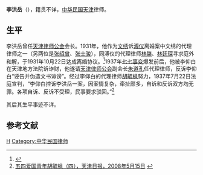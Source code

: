 '''李洪岳'''（{{bd|?||?|}}），籍贯不详，[[中华民国|中华民国]][[天津|天津]]律师。

==生平==
李洪岳曾任[[天津律师公会|天津律师公会]]会长。1931年，他作为[[文绣|文绣]]诉[[溥仪|溥仪]]离婚案中文绣的代理律师之一（另两位是[[张绍曾_(律师)|张绍曾]]、[[张士骏|张士骏]]），同溥仪的代理律师[[林棨|林棨]]、[[林廷琛_(律师)|林廷琛]]寻求庭外和解，于1931年10月22日达成离婚协议。<ref>{{Cite web |url=http://www.legaldaily.com.cn/zmbm/content/2009-07/23/content_1127423.htm |title=陈夏红，林棨侧影，法制网，2009-07-23 |access-date=2012-02-01 |archive-date=2014-11-12 |archive-url=https://web.archive.org/web/20141112165926/http://www.legaldaily.com.cn/zmbm/content/2009-07/23/content_1127423.htm |dead-url=yes }}</ref>1937年[[七七事变|七七事变]]爆发前后，他被李仰白在天津地方法院诉诈财，他遂请[[天津律师公会|天津律师公会]]副会长[[朱道孔|朱道孔]]任代理律师，反诉李仰白“诬告并伪造文书诽谤”。经过李仰白的代理律师[[胡毓枫|胡毓枫]]努力，1937年7月22日法庭宣判，“李仰白控诉李洪岳一案，因案情复杂，牵扯颇多，自诉和反诉双方均无罪。各项自诉、反诉不受理，民事要求驳回。”<ref>[http://epaper.tianjinwe.com/tjrb/tjrb/2008-05/15/content_5722439.htm 五四爱国青年胡毓枫（四），天津日报，2008年5月15日] {{Wayback|url=http://epaper.tianjinwe.com/tjrb/tjrb/2008-05/15/content_5722439.htm |date=20160304103143 }}</ref>

其后其生平事迹不详。

==参考文献==
{{reflist}}

{{DEFAULTSORT:Li李}}
[[Category:李姓|H]]
[[Category:中华民国律师|Category:中华民国律师]]